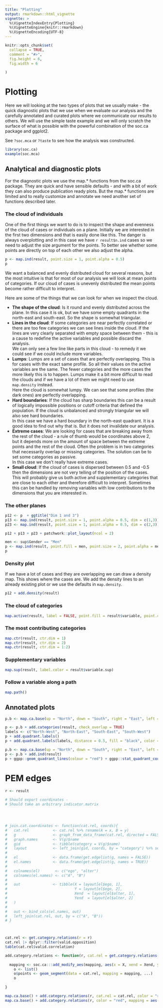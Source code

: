 ```yaml
---
title: "Plotting"
output: rmarkdown::html_vignette
vignette: >
  %\VignetteIndexEntry{Plotting}
  %\VignetteEngine{knitr::rmarkdown}
  %\VignetteEncoding{UTF-8}
---
```


```r
knitr::opts_chunk$set(
  collapse = TRUE,
  comment = "#>",
  fig.height = 6,
  fig.width = 6
  
)
```

# Plotting

Here we will looking at the two types of plots that we usually make - the quick diagnostic plots that we use when we evaluate our analysis and the carefully annotated and curated plots where we communicate our results to others. We will use the simple taste example and we will only scratch the surface of what is possible with the powerful combination of the soc.ca package and ggplot2.

See `?soc.mca` or `?taste` to see how the analysis was constructed. 

```r
library(soc.ca)
example(soc.mca)
```

## Analytical and diagnostic plots

For the diagnostic plots we use the map.\* functions from the soc.ca package. They are quick and have sensible defaults - and with a bit of work they can also produce publication ready plots. But the map.\* functions are limited and to really customize and annotate we need another set of functions described later.

### The cloud of individuals

One of the first things we want to do is to inspect the shape and evenness of the cloud of cases or individuals on a plane. Initially we are interested in the first two dimensions and that is easily done like this. The danger is always overplotting and in this case we have `r result$n.ind` cases so we need to adjust the size argument for the points. To better see whether some points are directly on top of each other we also adjust the alpha.

```r
p <- map.ind(result, point.size = 1, point.alpha = 0.5)
p
```

We want a balanced and evenly distributed cloud for several reasons, but the most intuitive is that for most of our analysis we will look at mean points of categories. If our cloud of cases is unevenly distributed the mean points become rather difficult to interpret.  

Here are some of the things that we can look for when we inspect the cloud.

* __The shape of the cloud__: Is it round and evenly distributed across the plane. 
In this case it is ok, but we have some empty quadrants in the north-east and south-east. So the shape is somewhat triangular.
* __Lines in the cloud__: If some categories are near perfectly correlated or there are too few categories we can see lines inside the cloud. If the lines are very clearly separated with empty space between them - this is a cause to redefine the active variables and possible discard the analysis.  
We can only see a few line like parts in this cloud - to remedy it we could see if we could include more variables. 
* __Lumps__: Lumps are a set of cases that are perfectly overlapping. This is for cases with the exact same profile. So all their values on the active variables are the same. The fewer categories and the more cases the more likely this is to happen. Lumps make it a bit more difficult to read the clouds and if we have a lot of them we might need to use `map.density` instead.  
Here the cloud is somewhat lumpy. We can see that some profiles (the dark ones) are perfectly overlapping.
* __Hard boundaries__:  If the cloud has sharp boundaries this can be a result of logically impossible positions or cutoff criteria that defined the population. If the cloud is unbalanced and strongly triangular we will also see hard boundaries.  
In this case we have a hard boundary in the north-east quadrant. It is a good idea to find out why that is. But it does not invalidate our analysis.  
* __Extreme cases__: We are looking for cases that are breaking away from the rest of the cloud - a rule of thumb would be coordinates above 2, but it depends more on the amount of space between the extreme points and the rest of the cloud. Often the problem is in two categories that necessarily overlap or missing categories. The solution can be to set some categories as passive.  
In this case we don't really have extreme cases.
* __Small cloud__: If the cloud of cases is dispersed between 0.5 and -0.5 then the dimensions are not very telling of the position of the cases. This will probably give us both active and supplementary categories that are close to each other and therefore difficult to interpret. Sometimes this can be handled by removing variables with low contributions to the dimensions that you are interested in.

### The other planes
```r
p12 <- p  + ggtitle("Dim 1 and 3")
p13 <- map.ind(result, point.size = 1, point.alpha = 0.5, dim = c(1,3)) + ggtitle("Dim 1 and 3")
p23 <- map.ind(result, point.size = 1, point.alpha = 0.5, dim = c(2,3)) + ggtitle("Dim 2 and 3")

p12 + p13 + p23 + patchwork::plot_layout(ncol = 2)
```

```r
men <- sup$Gender == "Men"
p <- map.ind(result, point.fill = men, point.size = 2, point.alpha = men)
p
```

### Density plot
If we have a lot of cases and they are overlapping we can draw a density map. This shows where the cases are. We add the density lines to an already existing plot or we use the defaults in `map.density`.
```r
p12 + add.density(result)
```

### The cloud of categories


```r
map.active(result, label = FALSE, point.fill = result$variable, point.color = result$variable)
```



### The most contributing categories
```r
map.ctr(result, ctr.dim = 1)
map.ctr(result, ctr.dim = 2)
map.ctr(result, ctr.dim = 1:2)
```



### Supplementary variables
```r
map.sup(result, label.color = result$variable.sup)
```

### Follow a variable along a path
```r
map.path()
```


## Annotated plots

```r
p.b <- map.ca.base(up = "North", down = "South", right = "East", left = "West")

p <- p.b + add.categories(result, check_overlap = TRUE)
labels <- c("North-West", "North-East", "South-East", "South-West")
p + add.quadrant.labels()
p + add.quadrant.labels(labels, distance = 0.5, fill = "black", color = "white", label.r = unit(0, "inch"), label.padding = unit(0.2, "cm"))

```

```r
p.b <- map.ca.base(up = "North", down = "South", right = "East", left = "West")
p <- p.b + add.ind(result)
p + ggpp::geom_quadrant_lines(colour = "red") + ggpp::stat_quadrant_counts(colour = "red", data = p$layers[[3]]$data, mapping = p$layers[[3]]$mapping) 
```

# PEM edges
```r
r <- result

# Should export coordinates - 
# Should take an arbitrary indicator.matrix




# join.cat.coordinates <- function(cat.rel, coords){
#   cat.rel           <- cat.rel %>% rename(A = x, B = y)
#   g                 <- graph_from_data_frame(cat.rel, directed = FALSE)
#   graph.names       <- V(g)$name
#   gid               <- tibble(category = V(g)$name)
#   layout            <- left_join(gid, coords, by = "category") %>% select(X,Y) %>% as.matrix()
#   
#   el                <- data.frame(get.edgelist(g, names = FALSE))
#   el.names          <- data.frame(get.edgelist(g, names = TRUE))
#   
#   colnames(el)       <- c("ego", "alter")
#   colnames(el.names) <- c("A", "B")
#   
#   out               <- tibble(X = layout[el$ego, 1],
#                               Y = layout[el$ego, 2],
#                               Xend  = layout[el$alter, 1],
#                               Yend  = layout[el$alter, 2]
#   )
#   
#   out <- bind_cols(el.names, out)
#   left_join(cat.rel, out, by = c("A", "B"))
# }



cat.rel <- get.category.relations(r = r)
cat.rel |> dplyr::filter(valid.opposition)
table(cat.rel$valid.correlation)

add.category.relations <- function(r, cat.rel = get.category.relations(r, dim = dim) |> dplyr::filter(valid.correlation), dim = c(1, 2),  mapping = aes(alpha = pem), ...){
  
  mapping <- soc.ca:::add_modify_aes(mapping, aes(x = X, xend = Xend, y = Y, yend = Yend))
    o <- list()
    o$points <- geom_segment(data = cat.rel, mapping = mapping, ...)
    o
  
}

map.ca.base() + add.category.relations(r, cat.rel = cat.rel, color = "red") + add.categories(r)
map.ca.base() + add.category.relations(r, color = "red", mapping = aes(alpha = chisq.p.value)) + add.categories(r)



 ```


```r







```

